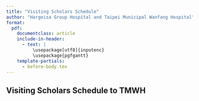 ```yaml
---
title: "Visiting Scholars Schedule"
author: "Hargeisa Group Hospital and Taipei Municipal Wanfang Hospital"
format: 
  pdf:
    documentclass: article
    include-in-header:
      - text: |
          \usepackage[utf8]{inputenc}
          \usepackage{pgfgantt}
    template-partials:
      - before-body.tex
---
```

<!-- modify before-body.tex
to remove titlepage
https://cameronpatrick.com/post/2023/07/quarto-thesis-formatting/
-->

## Visiting Scholars Schedule to TMWH
\pagenumbering{gobble}

\begin{ganttchart}[vgrid,hgrid,progress label text={}, y unit chart=0.85cm, x unit=0.45cm]{1}{12}
    \gantttitle{2024}{12}  \\ % Year 2024 with a total of 12 months

    \gantttitlelist{1,...,12}{1}  \\ % Months from January to December
    
% Dr. Chen, TMWH Pathologist TO HGH
% ***** 2025; or 2024 backup: Dr. Abdilahi Abdi (general surgery), Dr. Afnan (general surgery, after delivery her baby)
% 2025: hemodialysis centre; blood bank technicians

\ganttgroup{Batch 1}{6}{8} \\
%\ganttmilestone{}{9} \\

%    \ganttbar[progress=100]{Dr. Ahmed Saeed (Orthopedic)}{9}{11} \\
    \ganttbar[progress=100]{Dr. Nouh Ismail Mohamed (General Surgery) 23 Jun - 20 Sep}{6}{8} \\
    \ganttbar[progress=100]{Dr. Hassan Mohamoud Nour (Resident, Orthopedic) 23 Jun - 20 Sep}{6}{8} \\
    \ganttbar[progress=100]{Dr. Abdulrahmaan Adoosh Abdulaahi (Resident, Orthopedic)}{7}{9} \\
    \ganttbar[progress=100]{Mr. Ahmed Hussein Jama (Nurse, OT director)}{7}{9} \\
   


\ganttgroup{Batch 2}{9}{11} \\
%\ganttmilestone{}{6} \\

%    \ganttbar[progress=100]{Dr. Saed Osman (Orthopedic)}{6}{8} \\

    \ganttbar[progress=100]{Dr. Abdihamid Mohamed Ali  (Neurosurgery)}{9}{11} \\
    \ganttbar[progress=100]{Mr. Mustafe Muse Mohamed (Technician, Pathology)}{9}{11} \\
    \ganttbar[progress=100]{Dr. Adnan Sayid Abdo (General Surgery)}{9}{11} \\
    \ganttbar[progress=100]{Dr. Idiris Hassan Dahir (Cardiologist)}{9}{11} \\  % CCU, ICU

% Dr. Mustefe (Emergency), Miss Rakia (Ward nurse)
% Dr. Wei, TMWH Neurosurgeon TO HGH

\ganttgroup{Batch 3}{10}{12} \\
%\ganttmilestone{}{7} \\
%    \ganttbar[progress=100]{Dr. Yassin Awil (Orthopedic)}{7}{9} \\
    \ganttbar[progress=100]{Dr. Saed Mohamed Osman (Resident, Orthopedic)}{10}{12} \\
    \ganttbar[progress=100]{Dr. Mohamed Hassan Nur (Resident, Orthopedic)}{10}{12} \\


    \ganttbar[progress=100]{Dr. Omer Mohamed Bihi (Pathology)}{10}{12} \\ % HPV DNA
    \ganttbar[progress=100]{Dr. Mustafe Ahmed Yusuf (Neurosurgery)}{10}{12} \\ 

%
% Dr. Chen, TMWH Orthopedic surgeon TO HGH



% *** no \\ at last line *** 
% Dr. Liban (ICU), Mr. Mustafe (Technician, Pathology)
% Dr. Ahmed Hersi (NCD clinic)
%
% December: conference for Dr. Abdirahman (Hospital Director) MoU
% bye bye: Dr. Khadar Good Nur (IPC Director)

\end{ganttchart}
